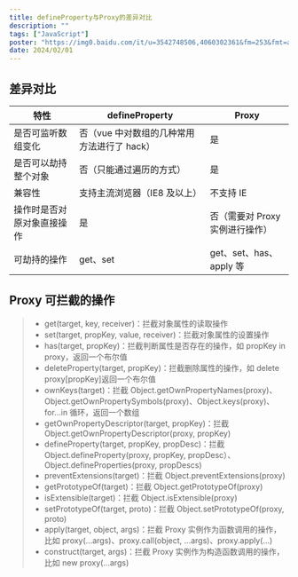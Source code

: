 ```yaml
---
title: defineProperty与Proxy的差异对比
description: ""
tags: ["JavaScript"]
poster: "https://img0.baidu.com/it/u=3542748506,4060302361&fm=253&fmt=auto&app=138&f=JPEG?w=800&h=500"
date: 2024/02/01
---
```


## 差异对比

| 特性                       | defineProperty                              | Proxy                           |
| -------------------------- | ------------------------------------------- | ------------------------------- |
| 是否可监听数组变化         | 否（vue 中对数组的几种常用方法进行了 hack） | 是                              |
| 是否可以劫持整个对象       | 否（只能通过遍历的方式）                    | 是                              |
| 兼容性                     | 支持主流浏览器（IE8 及以上）                | 不支持 IE                       |
| 操作时是否对原对象直接操作 | 是                                          | 否（需要对 Proxy 实例进行操作） |
| 可劫持的操作               | get、set                                    | get、set、has、apply 等         |

## Proxy 可拦截的操作

> - get(target, key, receiver)：拦截对象属性的读取操作
> - set(target, propKey, value, receiver)：拦截对象属性的设置操作
> - has(target, propKey)：拦截判断属性是否存在的操作，如 propKey in proxy，返回一个布尔值
> - deleteProperty(target, propKey)：拦截删除属性的操作，如 delete proxy[propKey]返回一个布尔值
> - ownKeys(target)：拦截 Object.getOwnPropertyNames(proxy)、Object.getOwnPropertySymbols(proxy)、Object.keys(proxy)、for...in 循环，返回一个数组
> - getOwnPropertyDescriptor(target, propKey)：拦截 Object.getOwnPropertyDescriptor(proxy, propKey)
> - defineProperty(target, propKey, propDesc)：拦截 Object.defineProperty(proxy, propKey, propDesc）、Object.defineProperties(proxy, propDescs)
> - preventExtensions(target)：拦截 Object.preventExtensions(proxy)
> - getPrototypeOf(target)：拦截 Object.getPrototypeOf(proxy)
> - isExtensible(target)：拦截 Object.isExtensible(proxy)
> - setPrototypeOf(target, proto)：拦截 Object.setPrototypeOf(proxy, proto)
> - apply(target, object, args)：拦截 Proxy 实例作为函数调用的操作，比如 proxy(...args)、proxy.call(object, ...args)、proxy.apply(...)
> - construct(target, args)：拦截 Proxy 实例作为构造函数调用的操作，比如 new proxy(...args)
